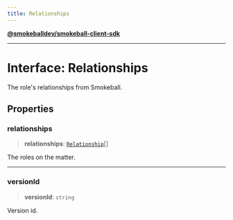 ```yaml
---
title: Relationships
---
```

[**@smokeballdev/smokeball-client-sdk**](../../../../README.md)

***

# Interface: Relationships

The role's relationships from Smokeball.

## Properties

### relationships

> **relationships**: [`Relationship`](Relationship.md)[]

The roles on the matter.

***

### versionId

> **versionId**: `string`

Version id.
